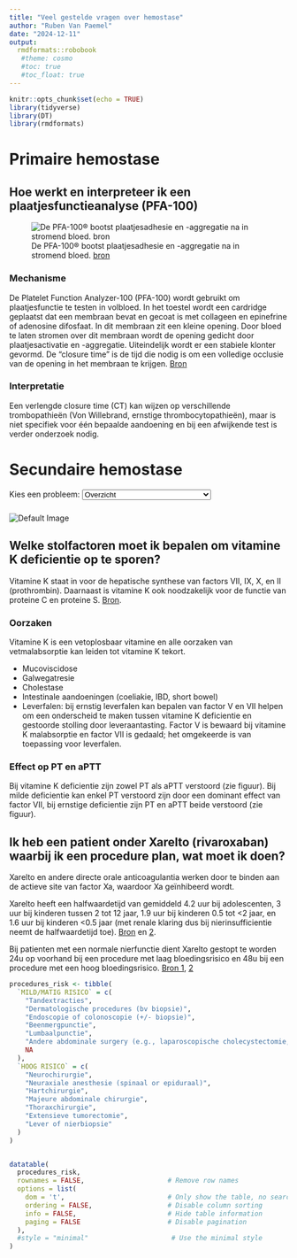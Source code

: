 ```yaml
---
title: "Veel gestelde vragen over hemostase"
author: "Ruben Van Paemel"
date: "2024-12-11"
output: 
  rmdformats::robobook
   #theme: cosmo
   #toc: true
   #toc_float: true
---
```


```r
knitr::opts_chunk$set(echo = TRUE)
library(tidyverse)
library(DT)
library(rmdformats)
```

# Primaire hemostase 

## Hoe werkt en interpreteer ik een plaatjesfunctieanalyse (PFA-100)

![De PFA-100® bootst plaatjesadhesie en -aggregatie na in stromend bloed. [bron]( https://www.ariez.nl/wp-content/uploads/2018/08/133-7.pdf)](./images/PFA100.png)

### Mechanisme
De Platelet Function Analyzer-100 (PFA-100) wordt gebruikt om plaatjesfunctie te testen in volbloed. In het toestel wordt een cardridge geplaatst dat een membraan bevat en gecoat is met collageen en epinefrine of adenosine difosfaat. In dit membraan zit een kleine opening. Door bloed te laten stromen over dit membraan wordt de opening gedicht door plaatjesactivatie en -aggregatie. Uiteindelijk wordt er een stabiele klonter gevormd. De "closure time" is de tijd die nodig is om een volledige occlusie van de opening in het membraan te krijgen.
[Bron](https://pubmed.ncbi.nlm.nih.gov/9576184/)


### Interpretatie
Een verlengde closure time (CT) kan wijzen op verschillende trombopathieën (Von Willebrand, ernstige thrombocytopathieën), maar is niet specifiek voor één bepaalde aandoening en bij een afwijkende test is verder onderzoek nodig. 

# Secundaire hemostase
<!-- Dropdown menu and image viewer -->
<div>
  <label for="image-selector">Kies een probleem:</label>
  <select id="image-selector" onchange="updateImage();">
    <option value="./images/stolling.drawio.png">Overzicht</option>
    <option value="./images/vitK.drawio.png">Vitamine K afhankelijke stolfactoren</option>
    <!-- <option value="./images/PT.drawio.png">PT</option>-->
    <!-- <option value="./images/aPTT.drawio.png">aPTT</option>-->
  </select>
</div>

<!-- Where the default image or selected image will be displayed -->
<div>
  <!-- Default image initially shown -->
  <img id="image-viewer" src="./images/stolling.drawio.png" alt="Default Image" style="max-width: 100%; height: auto; margin-top: 10px;">
</div>

<script>
// JavaScript to update the displayed image based on dropdown selection
function updateImage() {
  var imageSelector = document.getElementById("image-selector");
  var selectedImage = imageSelector.value;
  var imageViewer = document.getElementById("image-viewer");
  imageViewer.src = selectedImage;
}
</script>

## Welke stolfactoren moet ik bepalen om vitamine K deficientie op te sporen?
Vitamine K staat in voor de hepatische synthese van factors VII, IX, X, en II (prothrombin). Daarnaast is vitamine K ook noodzakelijk voor de functie van proteine C en proteine S. [Bron](https://www.uptodate.com/contents/overview-of-vitamin-k).

### Oorzaken
Vitamine K is een vetoplosbaar vitamine en alle oorzaken van vetmalabsorptie kan leiden tot vitamine K tekort.

- Mucoviscidose
- Galwegatresie
- Cholestase 
- Intestinale aandoeningen (coeliakie, IBD, short bowel)
- Leverfalen: bij ernstig leverfalen kan bepalen van factor V en VII helpen om een onderscheid te maken tussen vitamine K deficientie en gestoorde stolling door leveraantasting. Factor V is bewaard bij vitamine K malabsorptie en factor VII is gedaald; het omgekeerde is van toepassing voor leverfalen.

### Effect op PT en aPTT
Bij vitamine K deficientie zijn zowel PT als aPTT verstoord (zie figuur). Bij milde deficientie kan enkel PT verstoord zijn door een dominant effect van factor VII, bij ernstige deficientie zijn PT en aPTT beide verstoord (zie figuur).

## Ik heb een patient onder Xarelto (rivaroxaban) waarbij ik een procedure plan, wat moet ik doen? 

Xarelto en andere directe orale anticoagulantia werken door te binden aan de actieve site van factor Xa, waardoor Xa geïnhibeerd wordt.

Xarelto heeft een halfwaardetijd van gemiddeld 4.2 uur bij adolescenten, 3 uur bij kinderen tussen 2 tot 12 jaar, 1.9 uur bij kinderen 0.5 tot <2 jaar, en 1.6 uur bij kinderen <0.5 jaar (met renale klaring dus bij nierinsufficientie neemt de halfwaardetijd toe). [Bron](https://www.ncbi.nlm.nih.gov/books/NBK557590/) en [2](https://www.xareltohcp.com/pediatric-indications/pediatric-vte/).

Bij patienten met een normale nierfunctie dient Xarelto gestopt te worden 24u op voorhand bij een procedure met laag bloedingsrisico en 48u bij een procedure met een hoog bloedingsrisico. [Bron 1]( https://www.janssenscience.com/products/xarelto/medical-content/use-of-xarelto-in-perioperative-use#references-content), [2](https://cpthn.ca/wp-content/uploads/2023/01/CPTHN-Rivaroxaban-Guidance-Document_Final-Sep-2021-002.pdf)

```r
procedures_risk <- tibble(
  `MILD/MATIG RISICO` = c(
    "Tandextracties",
    "Dermatologische procedures (bv biopsie)",
    "Endoscopie of colonoscopie (+/- biopsie)",
    "Beenmergpunctie",
    "Lumbaalpunctie",
    "Andere abdominale surgery (e.g., laparoscopische cholecystectomie, herniaherstel)",
    NA
  ),
  `HOOG RISICO` = c(
    "Neurochirurgie",
    "Neuraxiale anesthesie (spinaal or epiduraal)",
    "Hartchirurgie",
    "Majeure abdominale chirurgie",
    "Thoraxchirurgie",
    "Extensieve tumorectomie",
    "Lever of nierbiopsie"
  )
)


datatable(
  procedures_risk,
  rownames = FALSE,                     # Remove row names
  options = list(
    dom = 't',                          # Only show the table, no search or pagination
    ordering = FALSE,                   # Disable column sorting
    info = FALSE,                       # Hide table information
    paging = FALSE                      # Disable pagination
  ),
  #style = "minimal"                     # Use the minimal style
)
```
